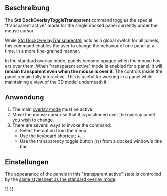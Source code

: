 <languages/>

<div lang="en" dir="ltr" class="mw-content-ltr">
{{Docnav
|[[Std_DockOverlayToggle|DockOverlayToggle]]
|[[Std_DockOverlayMouseTransparent|DockOverlayMouseTransparent]]
|[[Std_View_Menu|Std View Menu]]
|IconL=
|IconR=
|IconC=Freecad.svg
}}
</div>

{{GuiCommand/de
|Name=Std DockOverlayToggleTransparent
|Name/de=Std DockÜberlagernTransparentUmschalten
|MenuLocation=Ansicht → Dock panel overlay → Transparenzmodus umschalten
|Workbenches=Alle
|Shortcut={{KEY|SHIFT}}+{{KEY|F3}}
|Version=1.0
|SeeAlso=[[Std_DockOverlayTransparentAll/de|DockÜberlagernAlleTransparent]], [[Std_DockOverlayToggle/de|DockÜberlagernUmschalten]], [[Std_DockOverlayAll/de|DockÜberlagernAlle]]
}}

<span id="Description"></span>
==Beschreibung==

<div lang="en" dir="ltr" class="mw-content-ltr">
The '''Std DockOverlayToggleTransparent''' command toggles the special "transparent active" mode for the single docked panel currently under the mouse cursor.
</div>

<div lang="en" dir="ltr" class="mw-content-ltr">
While [[Std_DockOverlayTransparentAll|Std DockOverlayTransparentAll]] acts as a global switch for all panels, this command enables the user to change the behavior of one panel at a time, in a more fine-grained manner.
</div>

<div lang="en" dir="ltr" class="mw-content-ltr">
In the standard overlay mode, panels become opaque when the mouse hovers over them. When "transparent active" mode is enabled for a panel, it will '''remain transparent even when the mouse is over it'''. The controls inside the panel remain fully interactive. This is useful for working in a panel while maintaining a view of the 3D model underneath it.
</div>

<span id="Usage"></span>
==Anwendung==

<div lang="en" dir="ltr" class="mw-content-ltr">
# The main [[Std_DockOverlayAll|overlay mode]] must be active.
# Move the mouse cursor so that it is positioned over the overlay panel you wish to change.
# There are several ways to invoke the command:
#* Select the {{MenuCommand|View → Dock panel overlay → Toggle transparent mode}} option from the menu.
#* Use the keyboard shortcut: {{KEY|SHIFT}}+{{KEY|F3}}.
#* Use the transparency toggle button ([[File:Overlay Transparent.svg|12x12px]]) from a docked window's title bar
</div>

<span id="Preferences"></span>
==Einstellungen==

<div lang="en" dir="ltr" class="mw-content-ltr">
The appearance of the panels in this "transparent active" state is controlled by the [[Std_DockOverlayAll#Preferences|same stylesheet as the standard overlay mode]].
</div>


<div lang="en" dir="ltr" class="mw-content-ltr">
{{Docnav
|[[Std_DockOverlayToggle|DockOverlayToggle]]
|[[Std_DockOverlayMouseTransparent|DockOverlayMouseTransparent]]
|[[Std_View_Menu|Std View Menu]]
|IconL=
|IconR=
|IconC=Freecad.svg
}}
</div>

{{Std_Base_navi{{#translation:}}}}
{{Userdocnavi{{#translation:}}}}